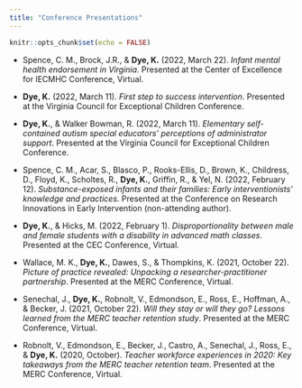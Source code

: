 ```yaml
---
title: "Conference Presentations"
---
```


```r
knitr::opts_chunk$set(echo = FALSE)
```

-   Spence, C. M., Brock, J.R., & **Dye, K.** (2022, March 22). *Infant mental health endorsement in Virginia*. Presented at the Center of Excellence for IECMHC Conference, Virtual.

-   **Dye, K.** (2022, March 11). *First step to success intervention*. Presented at the Virginia Council for Exceptional Children Conference.

-   **Dye, K.**, & Walker Bowman, R. (2022, March 11). *Elementary self-contained autism special educators' perceptions of administrator support*. Presented at the Virginia Council for Exceptional Children Conference.

-   Spence, C. M., Acar, S., Blasco, P., Rooks-Ellis, D., Brown, K., Childress, D., Floyd, K., Scholtes, R., **Dye, K.**, Griffin, R., & Yel, N. (2022, February 12). *Substance-exposed infants and their families: Early interventionists' knowledge and practices*. Presented at the Conference on Research Innovations in Early Intervention (non-attending author). 

-   **Dye, K.**, & Hicks, M. (2022, February 1). *Disproportionality between male and female students with a disability in advanced math classes*. Presented at the CEC Conference, Virtual.

-   Wallace, M. K., **Dye, K.**, Dawes, S., & Thompkins, K. (2021, October 22). *Picture of practice revealed: Unpacking a researcher-practitioner partnership*. Presented at the MERC Conference, Virtual.

-   Senechal, J., **Dye, K.**, Robnolt, V., Edmondson, E., Ross, E., Hoffman, A., & Becker, J. (2021, October 22). *Will they stay or will they go? Lessons learned from the MERC teacher retention study*. Presented at the MERC Conference, Virtual.

-   Robnolt, V., Edmondson, E., Becker, J., Castro, A., Senechal, J., Ross, E., & **Dye, K.** (2020, October). *Teacher workforce experiences in 2020: Key takeaways from the MERC teacher retention team*. Presented at the MERC Conference, Virtual.

    \

    \
